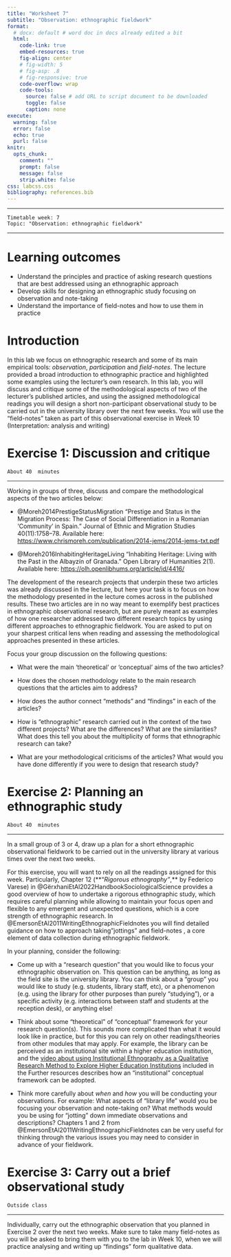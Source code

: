 ```yaml
---
title: "Worksheet 7"
subtitle: "Observation: ethnographic fieldwork"
format: 
  # docx: default # word doc in docs already edited a bit
  html: 
    code-link: true
    embed-resources: true
    fig-align: center
    # fig-width: 5
    # fig-asp: .8
    # fig-responsive: true
    code-overflow: wrap
    code-tools:
      source: false # add URL to script document to be downloaded
      toggle: false
      caption: none
execute: 
  warning: false
  error: false
  echo: true
  purl: false
knitr: 
  opts_chunk: 
    comment: ""
    prompt: false
    message: false
    strip.white: false
css: labcss.css
bibliography: references.bib
---
```


------------------------------------------------------------------------

```         
Timetable week: 7
Topic: "Observation: ethnographic fieldwork"
```

------------------------------------------------------------------------

# Learning outcomes

-   Understand the principles and practice of asking research questions that are best addressed using an ethnographic approach
-   Develop skills for designing an ethnographic study focusing on observation and note-taking
-   Understand the importance of field-notes and how to use them in practice

# Introduction

In this lab we focus on ethnographic research and some of its main empirical tools: *observation*, *participation* and *field-notes*. The lecture provided a broad introduction to ethnographic practice and highlighted some examples using the lecturer's own research. In this lab, you will discuss and critique some of the methodological aspects of two of the lecturer's published articles, and using the assigned methodological readings you will design a short non-participant observational study to be carried out in the university library over the next few weeks. You will use the "field-notes" taken as part of this observational exercise in Week 10 (Interpretation: analysis and writing)

# Exercise 1: Discussion and critique

`About 40  minutes`

------------------------------------------------------------------------

Working in groups of three, discuss and compare the methodological aspects of the two articles below:

-   @Moreh2014PrestigeStatusMigration "Prestige and Status in the Migration Process: The Case of Social Differentiation in a Romanian 'Community' in Spain." Journal of Ethnic and Migration Studies 40(11):1758--78. Available here: [https://www.chrismoreh.com/publication/2014-jems/2014-jems-txt.pdf](https://www.chrismoreh.com/publication/2014-jems/2014-jems-txt.pdf)

-   @Moreh2016InhabitingHeritageLiving "Inhabiting Heritage: Living with the Past in the Albayzín of Granada." Open Library of Humanities 2(1). Available here: [https://olh.openlibhums.org/article/id/4416/](https://olh.openlibhums.org/article/id/4416/)

The development of the research projects that underpin these two articles was already discussed in the lecture, but here your task is to focus on how the methodology presented in the lecture comes across in the published results. These two articles are in no way meant to exemplify best practices in ethnographic observational research, but are purely meant as examples of how one researcher addressed two different research topics by using different approaches to ethnographic fieldwork. You are asked to put on your sharpest critical lens when reading and assessing the methodological approaches presented in these articles.

Focus your group discussion on the following questions:

-   What were the main 'theoretical' or 'conceptual' aims of the two articles?

-   How does the chosen methodology relate to the main research questions that the articles aim to address?

- How does the author connect "methods" and "findings" in each of the articles?

-   How is "ethnographic" research carried out in the context of the two different projects? What are the differences? What are the similarities? What does this tell you about the multiplicity of forms that ethnographic research can take?

-   What are your methodological criticisms of the articles? What would you have done differently if you were to design that research study?

# Exercise 2: Planning an ethnographic study

`About 40  minutes`

------------------------------------------------------------------------

In a small group of 3 or 4, draw up a plan for a short ethnographic observational fieldwork to be carried out in the university library at various times over the next two weeks.

For this exercise, you will want to rely on all the readings assigned for this week. Particularly, Chapter 12 (**"*Rigorous ethnography"*,** by Federico Varese) in @GërxhaniEtAl2022HandbookSociologicalScience provides a good overview of how to undertake a rigorous ethnographic study, which requires careful planning while allowing to maintain your focus open and flexible to any emergent and unexpected questions, which is a core strength of ethnographic research. In @EmersonEtAl2011WritingEthnographicFieldnotes you will find detailed guidance on how to approach taking "jottings" and field-notes , a core element of data collection during ethnographic fieldwork.

In your planning, consider the following:

-   Come up with a "research question" that you would like to focus your ethnographic observation on. This question can be anything, as long as the field site is the university library. You can think about a "group" you would like to study (e.g. students, library staff, etc), or a phenomenon (e.g. using the library for other purposes than purely "studying"), or a specific activity (e.g. interactions between staff and students at the reception desk), or anything else!

-   Think about some "theoretical" of "conceptual" framework for your research question(s). This sounds more complicated than what it would look like in practice, but for this you can rely on other readings/theories from other modules that may apply. For example, the library can be perceived as an institutional site within a higher education institution, and the [video about using Institutional Ethnography as a Qualitative Research Method to Explore Higher Education Institutions](https://methods-sagepub-com.libproxy.ncl.ac.uk/video/using-institutional-ethnography-as-a-qualitative-research-method-to-explore) included in the Further resources describes how an "institutional" conceptual framework can be adopted.

- Think more carefully about *when* and *how* you will be conducting your observations. For example: What aspects of "library life" would you be focusing your observation and note-taking on? What methods would you be using for "jotting" down immediate observations and descriptions? Chapters 1 and 2 from @EmersonEtAl2011WritingEthnographicFieldnotes can be very useful for thinking through the various issues you may need to consider in advance of your fieldwork.


# Exercise 3: Carry out a brief observational study

`Outside class`

------------------------------------------------------------------------

Individually, carry out the ethnographic observation that you planned in Exercise 2 over the next two weeks. Make sure to take many field-notes as you will be asked to bring them with you to the lab in Week 10, when we will practice analysing and writing up "findings" form qualitative data. 


